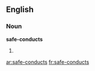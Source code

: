 ==English==

===Noun===
'''safe-conducts'''

# {{plural of|[[safe-conduct]]}}

[[ar:safe-conducts]]
[[fr:safe-conducts]]